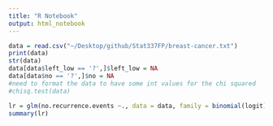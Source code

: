 ```yaml
---
title: "R Notebook"
output: html_notebook
---
```



```r
data = read.csv("~/Desktop/github/Stat337FP/breast-cancer.txt")
print(data)
str(data)
data[data$left_low == '?',]$left_low = NA
data[data$no == '?',]$no = NA
#need to format the data to have some int values for the chi squared
#chisq.test(data)

lr = glm(no.recurrence.events ~., data = data, family = binomial(logit))
summary(lr)
```